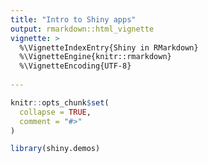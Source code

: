 ```yaml
---
title: "Intro to Shiny apps"
output: rmarkdown::html_vignette
vignette: >
  %\VignetteIndexEntry{Shiny in RMarkdown}
  %\VignetteEngine{knitr::rmarkdown}
  %\VignetteEncoding{UTF-8}
  
---
```


```r
knitr::opts_chunk$set(
  collapse = TRUE,
  comment = "#>"
)
```

```r
library(shiny.demos)
```


